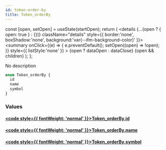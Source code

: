 ```yaml
---
id: token-order-by
title: Token_orderBy
---
```









  const [open, setOpen] = useState(startOpen);
  return (
    <details {...(open ? { open: true } : {})} className="details" style={{ border:'none', boxShadow:'none', background:'var(--ifm-background-color)' }}>
      <summary
        onClick={(e) => {
          e.preventDefault();
          setOpen((open) => !open);
        }}
        style={{ listStyle:'none' }}
      >
      {open ? dataOpen : dataClose}
      </summary>
      {open && children}
    </details>
  );
};








No description


```graphql
enum Token_orderBy {
  id
  name
  symbol
}
```




### Values

#### [<code style={{ fontWeight: 'normal' }}>Token_orderBy.<b>id</b></code>](#)  
> 
> 
> 
> 

#### [<code style={{ fontWeight: 'normal' }}>Token_orderBy.<b>name</b></code>](#)  
> 
> 
> 
> 

#### [<code style={{ fontWeight: 'normal' }}>Token_orderBy.<b>symbol</b></code>](#)  
> 
> 
> 
> 





